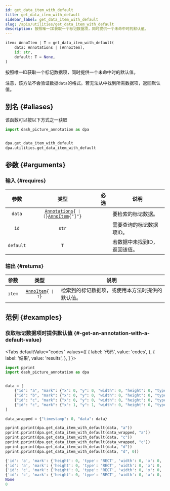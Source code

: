 ```yaml
---
id: get_data_item_with_default
title: get_data_item_with_default
sidebar_label: get_data_item_with_default
slug: /apis/utilities/get_data_item_with_default
description: 按照唯一ID获取一个标记数据项，同时提供一个未命中时的默认值。
---
```





<APITopBar type="func" source="utilities.get_data_item_with_default" />

```python
item: AnnoItem | T = get_data_item_with_default(
    data: Annotations | [AnnoItem],
    id: str,
    default: T = None,
)
```

按照唯一ID获取一个标记数据项，同时提供一个未命中时的默认值。

注意，该方法不会验证数据`data`的格式。若无法从中找到所需数据项，返回默认值。

## 别名 {#aliases}

该函数可以按以下方式之一获取

```python
import dash_picture_annotation as dpa


dpa.get_data_item_with_default
dpa.utilities.get_data_item_with_default
```

## 参数 {#arguments}

### 输入 {#requires}

|   参数    |                                                    类型                                                     |               必选                | <center>说明</center>         |
| :-------: | :---------------------------------------------------------------------------------------------------------: | :-------------------------------: | ----------------------------- |
|  `data`   | <code>[Annotations](../typehints/Annotations.mdx){` \| [`}[AnnoItem](../typehints/AnnoItem.mdx){"]"}</code> | <InlineIcon icon={vsiCheckIcon}/> | 要检索的标记数据。            |
|   `id`    |                                                    `str`                                                    | <InlineIcon icon={vsiCheckIcon}/> | 需要查询的标记数据项ID。       |
| `default` |                                                     `T`                                                     |                                   | 若数据中未找到ID，返回该值。 |

### 输出 {#returns}

|  参数  |                            类型                             | <center>说明</center>                            |
| :----: | :---------------------------------------------------------: | :----------------------------------------------- |
| `item` | <code>[AnnoItem](../typehints/AnnoItem.mdx){` \| T`}</code> | 检索到的标记数据项，或使用本方法时提供的默认值。 |

## 范例 {#examples}

### <IconObjType type="term"/> 获取标记数据项时提供默认值 {#-get-an-annotation-with-a-default-value}

<Tabs
  defaultValue="codes"
  values={[
    { label: '代码', value: 'codes', },
    { label: '结果', value: 'results', },
  ]
}>

<TabItem value="codes">

```python title="get_anno_item_by_id_with_default.py" showLineNumbers
import pprint
import dash_picture_annotation as dpa


data = [
    {"id": "a", "mark": {"x": 0, "y": 0, "width": 0, "height": 0, "type": "RECT"}},
    {"id": "b", "mark": {"x": 0, "y": 0, "width": 0, "height": 0, "type": "RECT"}},
    {"id": "c", "mark": {"x": 0, "y": 0, "width": 0, "height": 0, "type": "RECT"}},
    {"id": "c", "mark": {"x": 1, "y": 1, "width": 0, "height": 0, "type": "RECT"}},
]

data_wrapped = {"timestamp": 0, "data": data}

pprint.pprint(dpa.get_data_item_with_default(data, "a"))
pprint.pprint(dpa.get_data_item_with_default(data_wrapped, "a"))
pprint.pprint(dpa.get_data_item_with_default(data, "c"))
pprint.pprint(dpa.get_data_item_with_default(data_wrapped, "c"))
pprint.pprint(dpa.get_data_item_with_default(data, "d"))
pprint.pprint(dpa.get_data_item_with_default(data, "d", 0))
```

</TabItem>

<TabItem value="results">

```python
{'id': 'a', 'mark': {'height': 0, 'type': 'RECT', 'width': 0, 'x': 0, 'y': 0}}
{'id': 'a', 'mark': {'height': 0, 'type': 'RECT', 'width': 0, 'x': 0, 'y': 0}}
{'id': 'c', 'mark': {'height': 0, 'type': 'RECT', 'width': 0, 'x': 0, 'y': 0}}
{'id': 'c', 'mark': {'height': 0, 'type': 'RECT', 'width': 0, 'x': 0, 'y': 0}}
None
0
```

</TabItem>

</Tabs>

